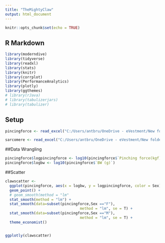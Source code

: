 ```yaml
---
title: "TheMightyClaw"
output: html_document
---
```


```r
knitr::opts_chunk$set(echo = TRUE)
```

## R Markdown

```r
library(moderndive)
library(tidyverse)
library(readxl)
library(stats)
library(knitr)
library(corrplot)
library(PerformanceAnalytics)
library(plotly)
library(ggthemes)
# library(rJava)
# library(tabulizerjars)
# library(tabulizer)
```

## Setup

```r
pincingforce <- read_excel("C:/Users/antbru/OneDrive - eVestment/New folder/Temp/Emory/Adv Mgr Econ/Might Claw Table 1.xlsx")

sarcomere <- read_excel("C:/Users/antbru/OneDrive - eVestment/New folder/Temp/Emory/Adv Mgr Econ/Might Claw Table 2.xlsx")

```

##Data Wrangling

```r

pincingforce$logpincingforce <- log10(pincingforce$`Pinching force(kgf)`)
pincingforce$logbw <- log10(pincingforce$`BW (g)`)

```

##Scatter

```r

clawscatter <-
  ggplot(pincingforce, aes(x = logbw, y = logpincingforce, color = Sex)) +
  geom_point() +
  # geom_smooth(method = "lm"
  stat_smooth(method = "lm") + 
  stat_smooth(data=subset(pincingforce,Sex =="F"),
                                  method = "lm", se = T) +
  stat_smooth(data=subset(pincingforce,Sex =="M"),
                                  method = "lm", se = T) +
  theme_economist()


ggplotly(clawscatter)

```



